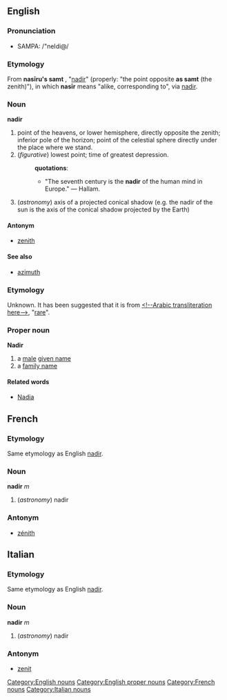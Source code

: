 ==English==
===Pronunciation===
*SAMPA: /"neIdi@/
===Etymology===
From {{Arab.}} '''nas&#299;ru's samt'''<!--should be transliterated to Arabic-->, "[[nadir]]" (properly: "the point opposite '''as samt'''<!--should be transliterated to Arabic--> (the zenith)"), in which '''nas&#299;r'''<!--should be transliterated to Arabic--> means "alike, corresponding to", via {{ML.}} [[nadir]].

{{etystub}}
===Noun===
[[Category:English nouns]]
'''nadir'''
#point of the heavens, or lower hemisphere, directly opposite the zenith; inferior pole of the horizon; point of the celestial sphere directly under the place where we stand.
#(''figurative'') lowest point; time of greatest depression.
#:'''quotations''':
#:*"The seventh century is the '''nadir''' of the human mind in Europe." &mdash; Hallam.
#(''astronomy'') axis of a projected conical shadow (e.g. the nadir of the sun is the axis of the conical shadow projected by the Earth)
====Antonym====
*[[zenith]]

====See also====
* [[azimuth]]

===Etymology===
Unknown.  It has been suggested that it is from {{Arab.}} [[<!--Arabic transliteration here-->]], "[[rare]]".

{{etystub}}
===Proper noun===
[[Category:English proper nouns]]
'''Nadir'''
# a [[male]] [[given name]]
# a [[family name]]

====Related words====
* [[Nadia]]

==French==
===Etymology===
Same etymology as English [[nadir]].
===Noun===
[[Category:French nouns]]
'''nadir''' ''m''

# (''astronomy'') nadir

===Antonym===
*[[zénith]]

==Italian==
===Etymology===
Same etymology as English [[nadir]].
===Noun===
[[Category:Italian nouns]]
'''nadir''' ''m''

# (''astronomy'') nadir

===Antonym===
*[[zenit]]